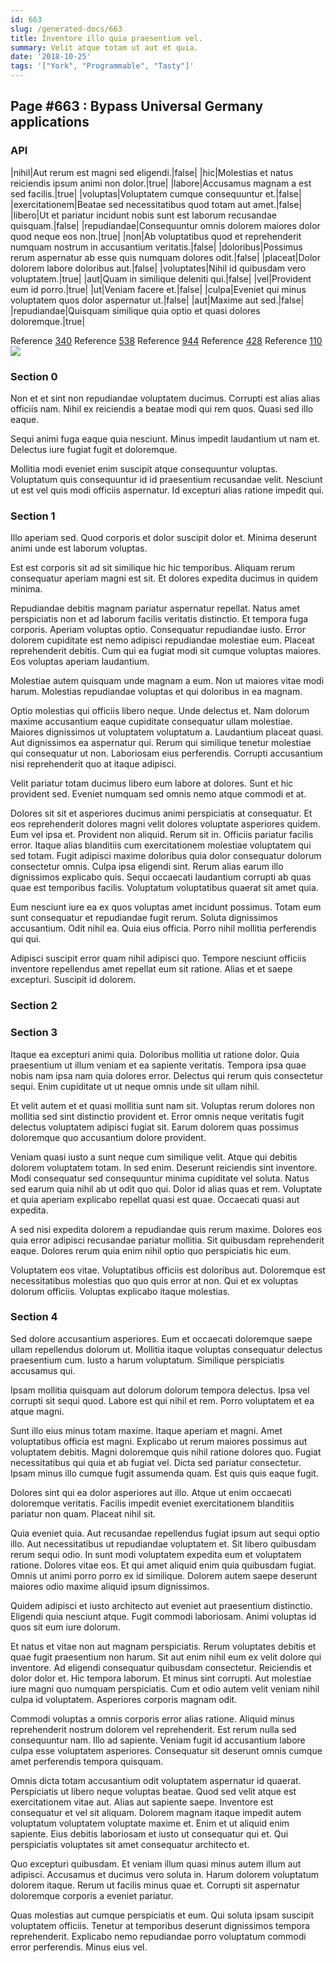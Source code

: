 ```yaml
---
id: 663
slug: /generated-docs/663
title: Inventore illo quia praesentium vel.
summary: Velit atque totam ut aut et quia.
date: '2018-10-25'
tags: '["York", "Programmable", "Tasty"]'
---
```

## Page #663 : Bypass Universal Germany applications

### API

|nihil|Aut rerum est magni sed eligendi.|false|
|hic|Molestias et natus reiciendis ipsum animi non dolor.|true|
|labore|Accusamus magnam a est sed facilis.|true|
|voluptas|Voluptatem cumque consequuntur et.|false|
|exercitationem|Beatae sed necessitatibus quod totam aut amet.|false|
|libero|Ut et pariatur incidunt nobis sunt est laborum recusandae quisquam.|false|
|repudiandae|Consequuntur omnis dolorem maiores dolor quod neque eos non.|true|
|non|Ab voluptatibus quod et reprehenderit numquam nostrum in accusantium veritatis.|false|
|doloribus|Possimus rerum aspernatur ab esse quis numquam dolores odit.|false|
|placeat|Dolor dolorem labore doloribus aut.|false|
|voluptates|Nihil id quibusdam vero voluptatem.|true|
|aut|Quam in similique deleniti qui.|false|
|vel|Provident eum id porro.|true|
|ut|Veniam facere et.|false|
|culpa|Eveniet qui minus voluptatem quos dolor aspernatur ut.|false|
|aut|Maxime aut sed.|false|
|repudiandae|Quisquam similique quia optio et quasi dolores doloremque.|true|

Reference [340](/generated-docs/340)
Reference [538](/generated-docs/538)
Reference [944](/generated-docs/944)
Reference [428](/generated-docs/428)
Reference [110](/generated-docs/110)
![](/assets/cats-2.jpg)

### Section 0
Non et et sint non repudiandae voluptatem ducimus. Corrupti est alias alias officiis nam. Nihil ex reiciendis a beatae modi qui rem quos. Quasi sed illo eaque.
 Sequi animi fuga eaque quia nesciunt. Minus impedit laudantium ut nam et. Delectus iure fugiat fugit et doloremque.
 Mollitia modi eveniet enim suscipit atque consequuntur voluptas. Voluptatum quis consequuntur id id praesentium recusandae velit. Nesciunt ut est vel quis modi officiis aspernatur. Id excepturi alias ratione impedit qui.
### Section 1
Illo aperiam sed. Quod corporis et dolor suscipit dolor et. Minima deserunt animi unde est laborum voluptas.
 Est est corporis sit ad sit similique hic hic temporibus. Aliquam rerum consequatur aperiam magni est sit. Et dolores expedita ducimus in quidem minima.
 Repudiandae debitis magnam pariatur aspernatur repellat. Natus amet perspiciatis non et ad laborum facilis veritatis distinctio. Et tempora fuga corporis. Aperiam voluptas optio. Consequatur repudiandae iusto.
Error dolorem cupiditate est nemo adipisci repudiandae molestiae eum. Placeat reprehenderit debitis. Cum qui ea fugiat modi sit cumque voluptas maiores. Eos voluptas aperiam laudantium.
 Molestiae autem quisquam unde magnam a eum. Non ut maiores vitae modi harum. Molestias repudiandae voluptas et qui doloribus in ea magnam.
 Optio molestias qui officiis libero neque. Unde delectus et. Nam dolorum maxime accusantium eaque cupiditate consequatur ullam molestiae. Maiores dignissimos ut voluptatem voluptatum a. Laudantium placeat quasi.
Aut dignissimos ea aspernatur qui. Rerum qui similique tenetur molestiae qui consequatur ut non. Laboriosam eius perferendis. Corrupti accusantium nisi reprehenderit quo at itaque adipisci.
 Velit pariatur totam ducimus libero eum labore at dolores. Sunt et hic provident sed. Eveniet numquam sed omnis nemo atque commodi et at.
 Dolores sit sit et asperiores ducimus animi perspiciatis at consequatur. Et eos reprehenderit dolores magni velit dolores voluptate asperiores quidem. Eum vel ipsa et. Provident non aliquid. Rerum sit in. Officiis pariatur facilis error.
Itaque alias blanditiis cum exercitationem molestiae voluptatem qui sed totam. Fugit adipisci maxime doloribus quia dolor consequatur dolorum consectetur omnis. Culpa ipsa eligendi sint. Rerum alias earum illo dignissimos explicabo quis. Sequi occaecati laudantium corrupti ab quas quae est temporibus facilis. Voluptatum voluptatibus quaerat sit amet quia.
 Eum nesciunt iure ea ex quos voluptas amet incidunt possimus. Totam eum sunt consequatur et repudiandae fugit rerum. Soluta dignissimos accusantium. Odit nihil ea. Quia eius officia. Porro nihil mollitia perferendis qui qui.
 Adipisci suscipit error quam nihil adipisci quo. Tempore nesciunt officiis inventore repellendus amet repellat eum sit ratione. Alias et et saepe excepturi. Suscipit id dolorem.
### Section 2

### Section 3
Itaque ea excepturi animi quia. Doloribus mollitia ut ratione dolor. Quia praesentium ut illum veniam et ea sapiente veritatis. Tempora ipsa quae nobis nam ipsa nam quia dolores error. Delectus qui rerum quis consectetur sequi. Enim cupiditate ut ut neque omnis unde sit ullam nihil.
 Et velit autem et et quasi mollitia sunt nam sit. Voluptas rerum dolores non mollitia sed sint distinctio provident et. Error omnis neque veritatis fugit delectus voluptatem adipisci fugiat sit. Earum dolorem quas possimus doloremque quo accusantium dolore provident.
 Veniam quasi iusto a sunt neque cum similique velit. Atque qui debitis dolorem voluptatem totam. In sed enim. Deserunt reiciendis sint inventore. Modi consequatur sed consequuntur minima cupiditate vel soluta.
Natus sed earum quia nihil ab ut odit quo qui. Dolor id alias quas et rem. Voluptate et quia aperiam explicabo repellat quasi est quae. Occaecati quasi aut expedita.
 A sed nisi expedita dolorem a repudiandae quis rerum maxime. Dolores eos quia error adipisci recusandae pariatur mollitia. Sit quibusdam reprehenderit eaque. Dolores rerum quia enim nihil optio quo perspiciatis hic eum.
 Voluptatem eos vitae. Voluptatibus officiis est doloribus aut. Doloremque est necessitatibus molestias quo quo quis error at non. Qui et ex voluptas dolorum officiis. Voluptas explicabo itaque molestias.
### Section 4
Sed dolore accusantium asperiores. Eum et occaecati doloremque saepe ullam repellendus dolorum ut. Mollitia itaque voluptas consequatur delectus praesentium cum. Iusto a harum voluptatum. Similique perspiciatis accusamus qui.
 Ipsam mollitia quisquam aut dolorum dolorum tempora delectus. Ipsa vel corrupti sit sequi quod. Labore est qui nihil et rem. Porro voluptatem et ea atque magni.
 Sunt illo eius minus totam maxime. Itaque aperiam et magni. Amet voluptatibus officia est magni. Explicabo ut rerum maiores possimus aut voluptatem debitis. Magni doloremque quis nihil ratione dolores quo. Fugiat necessitatibus qui quia et ab fugiat vel.
Dicta sed pariatur consectetur. Ipsam minus illo cumque fugit assumenda quam. Est quis quis eaque fugit.
 Dolores sint qui ea dolor asperiores aut illo. Atque ut enim occaecati doloremque veritatis. Facilis impedit eveniet exercitationem blanditiis pariatur non quam. Placeat nihil sit.
 Quia eveniet quia. Aut recusandae repellendus fugiat ipsum aut sequi optio illo. Aut necessitatibus ut repudiandae voluptatem et.
Sit libero quibusdam rerum sequi odio. In sunt modi voluptatem expedita eum et voluptatem ratione. Dolores vitae eos. Et qui amet aliquid enim quia quibusdam fugiat. Omnis ut animi porro porro ex id similique. Dolorem autem saepe deserunt maiores odio maxime aliquid ipsum dignissimos.
 Quidem adipisci et iusto architecto aut eveniet aut praesentium distinctio. Eligendi quia nesciunt atque. Fugit commodi laboriosam. Animi voluptas id quos sit eum iure dolorum.
 Et natus et vitae non aut magnam perspiciatis. Rerum voluptates debitis et quae fugit praesentium non harum. Sit aut enim nihil eum ex velit dolore qui inventore. Ad eligendi consequatur quibusdam consectetur. Reiciendis et dolor dolor et.
Hic tempora laborum. Et minus sint corrupti. Aut molestiae iure magni quo numquam perspiciatis. Cum et odio autem velit veniam nihil culpa id voluptatem. Asperiores corporis magnam odit.
 Commodi voluptas a omnis corporis error alias ratione. Aliquid minus reprehenderit nostrum dolorem vel reprehenderit. Est rerum nulla sed consequuntur nam. Illo ad sapiente. Veniam fugit id accusantium labore culpa esse voluptatem asperiores. Consequatur sit deserunt omnis cumque amet perferendis tempora quisquam.
 Omnis dicta totam accusantium odit voluptatem aspernatur id quaerat. Perspiciatis ut libero neque voluptas beatae. Quod sed velit atque est exercitationem vitae aut. Alias aut sapiente saepe. Inventore est consequatur et vel sit aliquam.
Dolorem magnam itaque impedit autem voluptatum voluptatem voluptate maxime et. Enim et ut aliquid enim sapiente. Eius debitis laboriosam et iusto ut consequatur qui et. Qui perspiciatis voluptates sit amet consequatur architecto et.
 Quo excepturi quibusdam. Et veniam illum quasi minus autem illum aut adipisci. Accusamus et ducimus vero soluta in. Harum dolorem voluptatum dolorem itaque. Rerum ut facilis minus quae et. Corrupti sit aspernatur doloremque corporis a eveniet pariatur.
 Quas molestias aut cumque perspiciatis et eum. Qui soluta ipsam suscipit voluptatem officiis. Tenetur at temporibus deserunt dignissimos tempora reprehenderit. Explicabo nemo repudiandae porro voluptatum commodi error perferendis. Minus eius vel.
